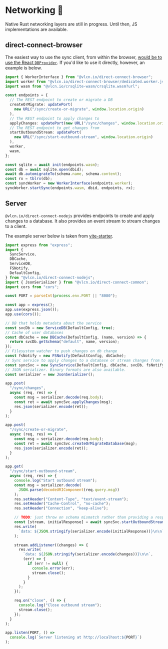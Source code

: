 
# Networking 🚧

Native Rust networking layers are still in progress. Until then, JS implementations are available.

## direct-connect-browser

The easiest way to use the sync client, from within the browser, [would be to use the React `DBProvider`](https://github.com/vlcn-io/vite-starter/blob/1c0088a7301ae98054d866d70db4bd654f16ec2d/src/main.tsx#L40-L44). If you'd like to use it directly, however, an example is below.


```ts
import { WorkerInterface } from "@vlcn.io/direct-connect-browser";
import worker from "@vlcn.io/direct-connect-browser/dedicated.worker.js?url";
import wasm from "@vlcn.io/crsqlite-wasm/crsqlite.wasm?url";

const endpoints = {
  // The REST endpoint to create or migrate a DB
  createOrMigrate: updatePort(
    new URL("/sync/create-or-migrate", window.location.origin)
  ),
  // The REST endpoint to apply changes to
  applyChanges: updatePort(new URL("/sync/changes", window.location.origin)),
  // The REST endpoint to get changes from
  startOutboundStream: updatePort(
    new URL("/sync/start-outbound-stream", window.location.origin)
  ),
  worker,
  wasm,
};

const sqlite = await init(endpoints.wasm);
const db = await sqlite.open(dbid);
await db.automigrateTo(schema.name, schema.content);
const rx = tblrx(db);
const syncWorker = new WorkerInterface(endpoints.worker);
syncWorker.startSync(endpoints.wasm, dbid, endpoints, rx);
```

## Server

`@vlcn.io/direct-connect-nodejs` provides endpoints to create and apply changes to a database. It also provides an event stream to stream changes to a client.

The example server below is taken from [vite-starter](https://github.com/vlcn-io/vite-starter).

```ts
import express from "express";
import {
  SyncService,
  DBCache,
  ServiceDB,
  FSNotify,
  DefaultConfig,
} from "@vlcn.io/direct-connect-nodejs";
import { JsonSerializer } from "@vlcn.io/direct-connect-common";
import cors from "cors";

const PORT = parseInt(process.env.PORT || "8080");

const app = express();
app.use(express.json());
app.use(cors());

// DB that holds metadata about the service
const svcDb = new ServiceDB(DefaultConfig, true);
// Cache of user databases
const dbCache = new DBCache(DefaultConfig, (name, version) => {
  return svcDb.getSchema("default", name, version);
});
// Filesystem watcher to push changes on db change
const fsNotify = new FSNotify(DefaultConfig, dbCache);
// Sync service to apply changes to a database or stream changes from a database
const syncSvc = new SyncService(DefaultConfig, dbCache, svcDb, fsNotify);
// JSON serializer. Binary formats are also available.
const serializer = new JsonSerializer();

app.post(
  "/sync/changes",
  async (req, res) => {
    const msg = serializer.decode(req.body);
    const ret = await syncSvc.applyChanges(msg);
    res.json(serializer.encode(ret));
  }
);

app.post(
  "/sync/create-or-migrate",
  async (req, res) => {
    const msg = serializer.decode(req.body);
    const ret = await syncSvc.createOrMigrateDatabase(msg);
    res.json(serializer.encode(ret));
  }
);

app.get(
  "/sync/start-outbound-stream",
  async (req, res) => {
    console.log("Start outbound stream");
    const msg = serializer.decode(
      JSON.parse(decodeURIComponent(req.query.msg))
    );
    res.setHeader("Content-Type", "text/event-stream");
    res.setHeader("Cache-Control", "no-cache");
    res.setHeader("Connection", "keep-alive");

    // TODO: just throw on schema mismatch rather than providing a response
    const [stream, initialResponse] = await syncSvc.startOutboundStream(msg);
    res.write(
      `data: ${JSON.stringify(serializer.encode(initialResponse))}\n\n`
    );

    stream.addListener((changes) => {
      res.write(
        `data: ${JSON.stringify(serializer.encode(changes))}\n\n`,
        (err) => {
          if (err != null) {
            console.error(err);
            stream.close();
          }
        }
      );
    });

    req.on("close", () => {
      console.log("Close outbound stream");
      stream.close();
    });
  }
);

app.listen(PORT, () =>
  console.log(`Server listening at http://localhost:${PORT}`)
);
```

